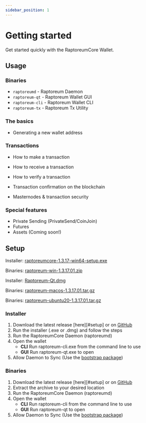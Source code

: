 ```yaml
---
sidebar_position: 1
---
```



# Getting started

Get started quickly with the RaptoreumCore Wallet.

## Usage

### Binaries

   - `raptoreumd` - Raptoreum Daemon
   - `raptoreum-qt` - Raptoreum Wallet GUI
   - `raptoreum-cli` - Raptoreum Wallet CLI
   - `raptoreum-tx` - Raptoreum Tx Utility

### The basics

- Generating a new wallet address

### Transactions

- How to make a transaction
- How to receive a transaction

- How to verify a transaction
- Transaction confirmation on the blockchain
- Masternodes & transaction security

### Special features

- Private Sending (PrivateSend/CoinJoin)
- Futures
- Assets (Coming soon!)

## Setup

<Tabs>
  <TabItem value="windows" label="Windows" default>
    <p>Installer: <a href="https://github.com/Raptor3um/raptoreum/releases/download/1.3.17.01/raptoreumcore-1.3.17-win64-setup.exe" class="button button--primary">raptoreumcore-1.3.17-win64-setup.exe</a></p>
    <p>Binaries: <a href="https://github.com/Raptor3um/raptoreum/releases/download/1.3.17.01/raptoreum-win-1.3.17.01.zip" class="button button--primary">raptoreum-win-1.3.17.01.zip</a></p>
  </TabItem>
  <TabItem value="mac" label="Mac" default>
    <p>Installer: <a href="https://github.com/Raptor3um/raptoreum/releases/download/1.3.17.01/Raptoreum-Qt.dmg" class="button button--primary">Raptoreum-Qt.dmg</a></p>
    <p>Binaries: <a href="https://github.com/Raptor3um/raptoreum/releases/download/1.3.17.01/raptoreum-macos-1.3.17.01.tar.gz" class="button button--primary">raptoreum-macos-1.3.17.01.tar.gz</a></p>
  </TabItem>
  <TabItem value="linux" label="Linux">
    <p>Binaries: <a href="https://github.com/Raptor3um/raptoreum/releases/download/1.3.17.01/raptoreum-ubuntu20-1.3.17.01.tar.gz" class="button button--primary">raptoreum-ubuntu20-1.3.17.01.tar.gz</a></p>
  </TabItem>
</Tabs>

### Installer

1. Download the latest release [here][#setup] or on [GitHub][wallet-gh]
2. Run the installer (.exe or .dmg) and follow the steps
3. Run the RaptoreumCore Daemon (raptoreumd)
4. Open the wallet
    - **CLI**
      Run raptoreum-cli.exe from the command line to use
    - **GUI**
      Run raptoreum-qt.exe to open 
5. Allow Daemon to Sync (Use the [bootstrap package](docs/wallet/bootstrap))

### Binaries

1. Download the latest release [here][#setup] or on [GitHub][wallet-gh]
2. Extract the archive to your desired location
3. Run the RaptoreumCore Daemon (raptoreumd)
4. Open the wallet
    - **CLI**
      Run raptoreum-cli from the command line to use
    - **GUI**
      Run raptoreum-qt to open 
5. Allow Daemon to Sync (Use the [bootstrap package](docs/wallet/bootstrap))

[wallet-gh]: https://github.com/Raptor3um/raptoreum/releases/latest/

